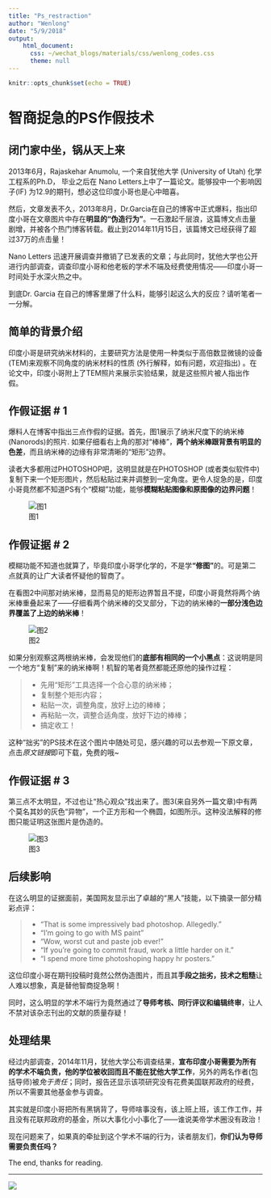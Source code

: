 ```yaml
---
title: "Ps_restraction"
author: "Wenlong"
date: "5/9/2018"
output: 
    html_document:
      css: ~/wechat_blogs/materials/css/wenlong_codes.css
      theme: null
---
```


```r
knitr::opts_chunk$set(echo = TRUE)
```

# 智商捉急的PS作假技术

## 闭门家中坐，锅从天上来

2013年6月，Rajaskehar Anumolu, 一个来自犹他大学 (University of Utah) 化学工程系的Ph.D， 毕业之后在 Nano Letters上中了一篇论文。能够投中一个影响因子(IF) 为12.9的期刊，想必这位印度小哥也是心中暗喜。

然后，文章发表不久，2013年8月，Dr.Garcia在自己的博客中正式爆料，指出印度小哥在文章图片中存在**明显的“伪造行为”**。一石激起千层浪，这篇博文点击量剧增，并被各个热门博客转载。截止到2014年11月15日，该篇博文已经获得了超过37万的点击量！ 

Nano Letters 迅速开展调查并撤销了已发表的文章；与此同时，犹他大学也公开进行内部调查，调查印度小哥和他老板的学术不端及经费使用情况——印度小哥一时间处于水深火热之中。

到底Dr. Garcia 在自己的博客里爆了什么料，能够引起这么大的反应？请听笔者一一分解。

## 简单的背景介绍

印度小哥是研究纳米材料的，主要研究方法是使用一种类似于高倍数显微镜的设备(TEM)来观察不同角度的纳米材料的性质 (外行解释，如有问题，欢迎指出) 。在论文中，印度小哥附上了TEM照片来展示实验结果，就是这些照片被人指出作假。

## 作假证据 # 1

爆料人在博客中指出三点作假的证据。首先，图1展示了纳米尺度下的纳米棒(Nanorods)的照片. 如果仔细看右上角的那对“棒棒”，**两个纳米棒跟背景有明显的色差**，而且纳米棒的边缘有非常清晰的“矩形”边界。

读者大多都用过PHOTOSHOP吧，这明显就是在PHOTOSHOP (或者类似软件中) 复制下来一个矩形图片，然后粘贴过来并调整到一定角度。更令人捉急的是，印度小哥竟然都不知道PS有个“模糊”功能，能够**模糊粘贴图像和原图像的边界问题**！

![图1](https://pic2.zhimg.com/80/2725c5b70fab93db1251a874c3e14858_hd.jpg)

## 作假证据 # 2

模糊功能不知道也就算了，毕竟印度小哥学化学的，不是学**“修图”**的。可是第二点就真的让广大读者怀疑他的智商了。

在看图2中间那对纳米棒，显而易见的矩形边界暂且不提，印度小哥竟然将两个纳米棒重叠起来了——仔细看两个纳米棒的交叉部分，下边的纳米棒的**一部分浅色边界覆盖了上边的纳米棒**！

![图2](https://pic2.zhimg.com/80/f1695f9f4aa22971a276701968123e1c_hd.jpg)

如果分别观察这两根纳米棒，会发现他们的**底部有相同的一个小黑点**：这说明是同一个地方“复制”来的纳米棒啊！机智的笔者竟然都能还原他的操作过程：

>* 先用“矩形”工具选择一个合心意的纳米棒；
* 复制整个矩形内容；
* 粘贴一次，调整角度，放好上边的棒棒；
* 再粘贴一次，调整合适角度，放好下边的棒棒；
* 搞定收工！

这种“拙劣”的PS技术在这个图片中随处可见，感兴趣的可以去参观一下原文章，点击*原文链接*即可下载，免费的哦~


## 作假证据 # 3

第三点不太明显，不过也让“热心观众”找出来了。图3(来自另外一篇文章)中有两个莫名其妙的灰色“异物”，一个正方形和一个椭圆，如图所示。这种没法解释的修图只能证明这张图片是伪造的。

![图3](https://pic4.zhimg.com/80/3c5602158c0bac0013b3a3bc8453a6b6_hd.jpg)

## 后续影响

在这么明显的证据面前，美国网友显示出了卓越的“黑人”技能，以下摘录一部分精彩点评：

> * “That is some impressively bad photoshop. Allegedly.”
* “I’m going to go with MS paint”
* “Wow, worst cut and paste job ever! ”
* “If you're going to commit fraud, work a little harder on it.”
* “I spend more time photoshoping happy hr posters.”

这位印度小哥在期刊投稿时竟然公然伪造图片，而且其**手段之拙劣，技术之粗糙**让人难以想象，真是替他智商捉急啊！

同时，这么明显的学术不端行为竟然通过了**导师考核、同行评议和编辑终审**，让人不禁对该杂志刊出的文献的质量存疑！

## 处理结果

经过内部调查，2014年11月，犹他大学公布调查结果，**宣布印度小哥需要为所有的学术不端负责，他的学位被收回而且不能在犹他大学工作**，另外的两名作者(包括导师)被*免于责任*；同时，报告还显示该项研究没有花费美国联邦政府的经费，所以不需要其他基金参与调查。

其实就是印度小哥把所有黑锅背了，导师啥事没有，该上班上班，该工作工作，并且没有花联邦政府的基金，所以大事化小小事化了——谁说美帝学术圈没有政治！

现在问题来了，如果真的牵扯到这个学术不端的行为，读者朋友们，**你们认为导师需要负责任吗？**

The end, thanks for reading.

---
![](../materials/wechatQRcode.JPG)

